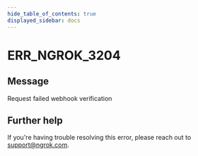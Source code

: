 ```yaml
---
hide_table_of_contents: true
displayed_sidebar: docs
---
```



# ERR_NGROK_3204

## Message

Request failed webhook verification

<ErrorDetails error="err_ngrok_3204" />

## Further help

If you're having trouble resolving this error, please reach out to [support@ngrok.com](mailto:support@ngrok.com?subject=Help%20with%20ERR_NGROK_3204).
